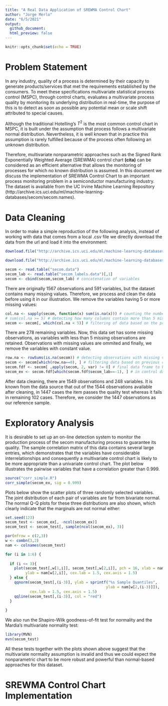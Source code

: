 ```yaml
---
title: "A Real Data Application of SREWMA Control Chart"
author: "Jorge Merlo"
date: "6/5/2021"
output:
  github_document:
  html_preview: false 
---
```


```r
knitr::opts_chunk$set(echo = TRUE)
```

# Problem Statement

In any industry, quality of a process is determined by their capacity to generate products/services that met the requirements established by the consumers. To meet these specifications multivariate statistical process control (MSPC), through control charts, evaluates a multivariate process quality by monitoring its underlying distribution in real-time, the purpose of this is to detect as soon as possible any potential mean or scale shift attributed to special causes.

Although the traditional Hotelling's $T^2$ is the most common control chart in MSPC, it is built under the assumption that process follows a multivariate normal distribution. Nevertheless, it is well known that in practice this assumption is rarely fulfilled because of the process often following an unknown distribution.

Therefore, multivariate nonparametric approaches such as the Signed Rank Exponentially Weighted Average (SREWMA) control chart **(cita)** can be considered as an efficient alternative that allows the monitoring of processes for which no known distribution is assumed. In this document we discuss the implementation of SREWMA Control Chart to an important process monitoring problem in a semiconductor manufacturing industry. The dataset is available from the UC Irvine Machine Learning Repository (http://archive.ics.uci.edu/ml/machine-learning-databases/secom/secom.names).

# Data Cleaning

In order to make a simple reproduction of the following analysis, instead of working with data that comes from a local .csv file we directly download the data from the url and load it into the environment:

```r
download.file("http://archive.ics.uci.edu/ml/machine-learning-databases/secom/secom.data", destfile = "secom.data") # explanatory variables

download.file("http://archive.ics.uci.edu/ml/machine-learning-databases/secom/secom_labels.data", destfile  = "secom_labels.data") # output

secom <- read.table("secom.data")
secom_lab <- read.table("secom_labels.data")[,1]
secom <- cbind(secom,secom_lab) # concatenation of variables
```

There are originally 1567 observations and 591 variables, but the dataset contains many missing values. Therefore, we process and clean the data before using it in our illustration. We remove the variables having 5 or more missing values:

```r
col.na <- sapply(secom, function(x) sum(is.na(x))) # counting the number of NA's in each variable
# sum(col.na >= 5) # detecting how many columns contain more than 5 missing values
secom <- secom[, which(col.na < 5)] # filtering of data based on the previous condition
```

There are 278 remaining variables. Now, this data set has some missing observations, as variables with less than 5 missing observations are retained. Observations with missing values are ommited and finally, we remove the variables with constant value.

```r
row.na <- rowSums(is.na(secom)) # detecting observations with missing values
secom <- secom[which(row.na==0), ] # filtering data based on previous condition
secom.fdf <- secom[ ,apply(secom, 2, var) != 0] # final data frame to be analyzed (variables with constant value are removed)
secom_ex <- secom.fdf[which(secom.fdf$secom_lab==-1), ] # in control dataset to be explored
```

After data cleaning, there are 1549 observations and 248 variables. It is known from the data source that out of the 1544 observations available after cleaning, in 1447 cases the item passes the quality test whereas it fails in remaining 102 cases. Therefore, we consider the 1447 observations as our reference sample.

# Exploratory Analysis

It is desirable to set up an on-line detection system to monitor the production process of the secom manufacturing process to guarantee its quality. The sample correlation matrix of this data  contains several large entries, which demonstrates that the variables have considerable interrelationships and consequently a multivariate control chart is likely to be more appropriate than a univariate control chart. The plot below illustrates the pairwise variables that have a correlation greater than 0.999. 

```r
source("corr_simple.R")
corr_simple(secom_ex, sig = 0.999)
```

Plots below show the scatter plots of three randomly selected variables. The joint distribution of each pair of variables are far from bivariate normal. The normal Q-Q plots for these three distributions are also shown, which clearly indicate that the marginals are not normal either:

```r
set.seed(123)
secom_test <- secom_ex[, -ncol(secom_ex)]
secom_test <- secom_test[, sample(ncol(secom_ex), 3)]

par(mfrow = c(2,3))
w <- combn(3,2)
nam <- colnames(secom_test)

for (i in 1:6) {
  
  if (i <= 3){
    plot(secom_test[,w[1,i]], secom_test[,w[2,i]], pch = 16, xlab = nam[w[1,i]], 
         ylab = nam[w[2,i]], cex.lab = 1.5, cex.axis = 1.5)
  } else {
    qqnorm(secom_test[,(i-3)], ylab = sprintf("%s Sample Quantiles", 
                                             ylab = nam[w[2,(i-3)]]), 
           cex.lab = 1.5, cex.axis = 1.5)
    qqline(secom_test[,(i-3)], col = "red")
  }
  
}
```

We also run the Shapiro-Wilk goodness-of-fit test for normality and the Mardia’s multivariate normality test:

```r
library(MVN)
mvn(secom_test)
```

All these tests together with the plots shown above suggest that the multivariate normality assumption is invalid and thus we could expect the nonparametric chart to be more robust and powerful than normal-based approaches for this dataset.

# SREWMA Control Chart Implementation


